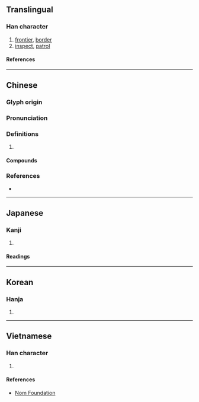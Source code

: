 {{character info/new}}
==Translingual==

===Han character===
{{Han char|rn=60|rad=彳|as=13|sn=16|four=28240|canj=HOHSK|ids=⿰彳敫}}

# [[frontier]], [[border]]
# [[inspect]], [[patrol]]

====References====
{{Han ref|kx=0371.270|dkj=10261|dj=0699.140|hdz=20845.120|uh=5FBC}}

----

==Chinese==
{{zh-forms}}

===Glyph origin===
{{Han etym}}

===Pronunciation===
{{zh-pron
|m=jiào
|c=giu2,hiu1,giu1,jiu1,giu3
|mc=y
|oc=y
|cat=
}}
{{zh-attn-split}}

===Definitions===
{{zh-hanzi}}

# {{rfdef|zh}}

====Compounds====
{{zh-der|徼循|徼外|徼道|徼巡|徼福|徼亭|徼亂|巖徼|徼幸|疆徼|炎徼|游徼}}

===References===
* {{R:yue:mfccd}}

----

==Japanese==

===Kanji===
{{ja-kanji|grade=|rs=彳13}}

# {{rfdef|ja|sort=彳13}}

====Readings====
{{ja-readings
|on=きょう, ぎょう, よう
|kun=めぐる, もとめる, かすめる
}}

----

==Korean==

===Hanja===
{{ko-hanja|요}}

# {{rfdef|ko|sort=彳13}}

----

==Vietnamese==

===Han character===
{{vi-readings|rs=彳13|reading=[[khiếu]], [[kiểu]]}}

# {{rfdef|vi|sort=彳13}}

====References====
* [http://nomfoundation.org/common/nom_details.php?codepoint=5fbc Nom Foundation]